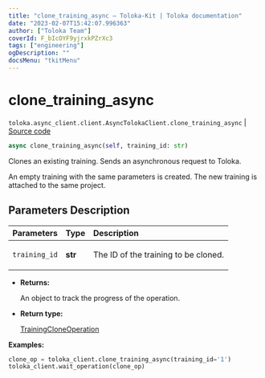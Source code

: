 ```yaml
---
title: "clone_training_async — Toloka-Kit | Toloka documentation"
date: "2023-02-07T15:42:07.996363"
author: ["Toloka Team"]
coverId: F_bIcOYF9yjrxkPZrXc3
tags: ["engineering"]
ogDescription: ""
docsMenu: "tkitMenu"
---
```


# clone_training_async
`toloka.async_client.client.AsyncTolokaClient.clone_training_async` | [Source code](https://github.com/Toloka/toloka-kit/blob/v1.1.3/src/async_client/client.py#L0)

```python
async clone_training_async(self, training_id: str)
```

Clones an existing training. Sends an asynchronous request to Toloka.

An empty training with the same parameters is created.
The new training is attached to the same project.

## Parameters Description

| Parameters | Type | Description |
| :----------| :----| :-----------|
`training_id`|**str**|<p>The ID of the training to be cloned.</p>

* **Returns:**

  An object to track the progress of the operation.

* **Return type:**

  [TrainingCloneOperation](/docs/toloka-kit/reference/toloka.client.operations.TrainingCloneOperation)

**Examples:**

```python
clone_op = toloka_client.clone_training_async(training_id='1')
toloka_client.wait_operation(clone_op)
```
